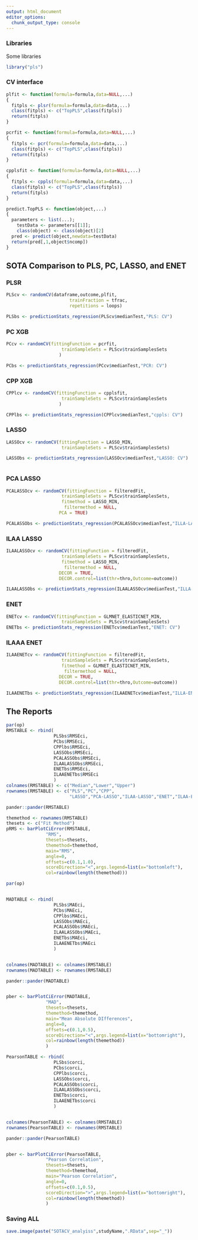 ```yaml
---
output: html_document
editor_options: 
  chunk_output_type: console
---
```

### Libraries
Some libraries
```r
library("pls")

```

### CV interface

```r

plfit <- function(formula=formula,data=NULL,...)
{
  fitpls <- plsr(formula=formula,data=data,...)
  class(fitpls) <- c("TopPLS",class(fitpls))
  return(fitpls)
}

pcrfit <- function(formula=formula,data=NULL,...)
{
  fitpls <- pcr(formula=formula,data=data,...)
  class(fitpls) <- c("TopPLS",class(fitpls))
  return(fitpls)
}

cpplsfit <- function(formula=formula,data=NULL,...)
{
  fitpls <- cppls(formula=formula,data=data,...)
  class(fitpls) <- c("TopPLS",class(fitpls))
  return(fitpls)
}

predict.TopPLS <- function(object,...)
{
  parameters <- list(...);
	testData <- parameters[[1]];
	class(object) <- class(object)[2]
  pred <- predict(object,newdata=testData)
  return(pred[,1,object$ncomp])
}


```



## SOTA Comparison to PLS, PC, LASSO, and ENET
### PLSR

```r


PLScv <- randomCV(dataframe,outcome,plfit,
                        trainFraction = tfrac,
                        repetitions = loops)

PLSbs <- predictionStats_regression(PLScv$medianTest,"PLS: CV")

```

### PC XGB

```r


PCcv <- randomCV(fittingFunction = pcrfit,
                     trainSampleSets = PLScv$trainSamplesSets
                    )

PCbs <- predictionStats_regression(PCcv$medianTest,"PCR: CV")

```

### CPP XGB

```r


CPPlcv <- randomCV(fittingFunction = cpplsfit,
                     trainSampleSets = PLScv$trainSamplesSets
                    )

CPPlbs <- predictionStats_regression(CPPlcv$medianTest,"cppls: CV")

```


### LASSO

```r


LASSOcv <- randomCV(fittingFunction = LASSO_MIN,
                     trainSampleSets = PLScv$trainSamplesSets)

LASSObs <- predictionStats_regression(LASSOcv$medianTest,"LASSO: CV")



```

### PCA LASSO

```r


PCALASSOcv <- randomCV(fittingFunction = filteredFit,
                     trainSampleSets = PLScv$trainSamplesSets,
                     fitmethod = LASSO_MIN,
                      filtermethod = NULL,
                    PCA = TRUE)

PCALASSObs <- predictionStats_regression(PCALASSOcv$medianTest,"ILLA-LASSO: CV")
```


### ILAA LASSO

```r


ILAALASSOcv <- randomCV(fittingFunction = filteredFit,
                     trainSampleSets = PLScv$trainSamplesSets,
                     fitmethod = LASSO_MIN,
                      filtermethod = NULL,
                    DECOR = TRUE,
                    DECOR.control=list(thr=thro,Outcome=outcome))

ILAALASSObs <- predictionStats_regression(ILAALASSOcv$medianTest,"ILLA-LASSO: CV")
```

### ENET 

```r

ENETcv <- randomCV(fittingFunction = GLMNET_ELASTICNET_MIN,
                     trainSampleSets = PLScv$trainSamplesSets)
ENETbs <- predictionStats_regression(ENETcv$medianTest,"ENET: CV")
```

### ILAAA ENET 

```r


ILAAENETcv <- randomCV(fittingFunction = filteredFit,
                     trainSampleSets = PLScv$trainSamplesSets,
                     fitmethod = GLMNET_ELASTICNET_MIN,
                      filtermethod = NULL,
                    DECOR = TRUE,
                    DECOR.control=list(thr=thro,Outcome=outcome))

ILAAENETbs <- predictionStats_regression(ILAAENETcv$medianTest,"ILLA-ENET: CV")

```


## The Reports
```r
par(op)
RMSTABLE <- rbind(
                  PLSbs$RMSEci,
                  PCbs$RMSEci,
                  CPPlbs$RMSEci,
                  LASSObs$RMSEci,
                  PCALASSObs$RMSEci,
                  ILAALASSObs$RMSEci,
                  ENETbs$RMSEci,
                  ILAAENETbs$RMSEci
                  )
colnames(RMSTABLE) <- c("Median","Lower","Upper")
rownames(RMSTABLE) <- c("PLS","PC","CPP",
                        "LASSO","PCA-LASSO","ILAA-LASSO","ENET","ILAA-ENET")

pander::pander(RMSTABLE)

themethod <- rownames(RMSTABLE)
thesets <- c("Fit Method")
pRMS <- barPlotCiError(RMSTABLE,
               "RMS", 
               thesets=thesets, 
               themethod=themethod, 
               main="RMS",
               angle=0, 
               offsets=c(0.1,1.0),
               scoreDirection="<",args.legend=list(x="bottomleft"),
               col=rainbow(length(themethod)))

par(op)


MADTABLE <- rbind(
                  PLSbs$MAEci,
                  PCbs$MAEci,
                  CPPlbs$MAEci,
                  LASSObs$MAEci,
                  PCALASSObs$MAEci,
                  ILAALASSObs$MAEci,
                  ENETbs$MAEci,
                  ILAAENETbs$MAEci
                  )


colnames(MADTABLE) <- colnames(RMSTABLE)
rownames(MADTABLE) <- rownames(RMSTABLE)

pander::pander(MADTABLE)


pber <- barPlotCiError(MADTABLE,
               "MAD", 
               thesets=thesets, 
               themethod=themethod, 
               main="Mean Absolute DIfferences",
               angle=0, 
               offsets=c(0.1,0.5),
               scoreDirection="<",args.legend=list(x="bottomright"),
               col=rainbow(length(themethod))
               )

PearsonTABLE <- rbind(
                  PLSbs$corci,
                  PCbs$corci,
                  CPPlbs$corci,
                  LASSObs$corci,
                  PCALASSObs$corci,
                  ILAALASSObs$corci,
                  ENETbs$corci,
                  ILAAENETbs$corci
                  )


colnames(PearsonTABLE) <- colnames(RMSTABLE)
rownames(PearsonTABLE) <- rownames(RMSTABLE)

pander::pander(PearsonTABLE)


pber <- barPlotCiError(PearsonTABLE,
               "Pearson Correlation", 
               thesets=thesets, 
               themethod=themethod, 
               main="Pearson Correlation",
               angle=0, 
               offsets=c(0.1,0.5),
               scoreDirection=">",args.legend=list(x="bottomright"),
               col=rainbow(length(themethod))
               )


```

### Saving ALL

```r
save.image(paste("SOTACV_analyiss",studyName,".RData",sep="_"))
```
